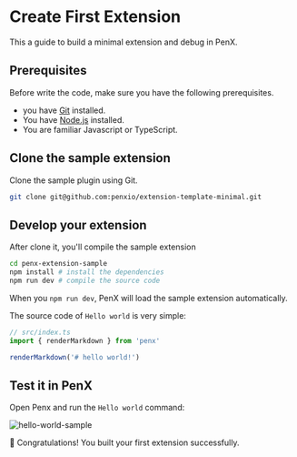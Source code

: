 # Create First Extension

This a guide to build a minimal extension and debug in PenX.

## Prerequisites

Before write the code, make sure you have the following prerequisites.

- you have [Git](https://git-scm.com) installed.
- You have [Node.js](https://nodejs.org/en) installed.
- You are familiar Javascript or TypeScript.

## Clone the sample extension

Clone the sample plugin using Git.

```bash
git clone git@github.com:penxio/extension-template-minimal.git
```

## Develop your extension

After clone it, you'll compile the sample extension

```bash
cd penx-extension-sample
npm install # install the dependencies
npm run dev # compile the source code
```

When you `npm run dev`, PenX will load the sample extension automatically.

The source code of `Hello world` is very simple:

```ts
// src/index.ts
import { renderMarkdown } from 'penx'

renderMarkdown('# hello world!')
```

## Test it in PenX

Open Penx and run the `Hello world` command:

![hello-world-sample](/images/hello-world-sample.png)

🎉 Congratulations! You built your first extension successfully.
